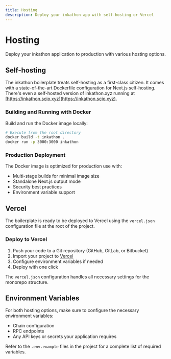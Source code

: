 ```yaml
---
title: Hosting
description: Deploy your inkathon app with self-hosting or Vercel
---
```


# Hosting

Deploy your inkathon application to production with various hosting options.

## Self-hosting

The inkathon boilerplate treats self-hosting as a first-class citizen. It comes with a state-of-the-art Dockerfile configuration for Next.js self-hosting. There's even a self-hosted version of inkathon.xyz running at [https://inkathon.scio.xyz](https://inkathon.scio.xyz).

### Building and Running with Docker

Build and run the Docker image locally:

```bash
# Execute from the root directory
docker build -t inkathon .
docker run -p 3000:3000 inkathon
```

### Production Deployment

The Docker image is optimized for production use with:
- Multi-stage builds for minimal image size
- Standalone Next.js output mode
- Security best practices
- Environment variable support

## Vercel

The boilerplate is ready to be deployed to Vercel using the `vercel.json` configuration file at the root of the project.

### Deploy to Vercel

1. Push your code to a Git repository (GitHub, GitLab, or Bitbucket)
2. Import your project to [Vercel](https://vercel.com/new)
3. Configure environment variables if needed
4. Deploy with one click

The `vercel.json` configuration handles all necessary settings for the monorepo structure.

## Environment Variables

For both hosting options, make sure to configure the necessary environment variables:

- Chain configuration
- RPC endpoints
- Any API keys or secrets your application requires

Refer to the `.env.example` files in the project for a complete list of required variables.